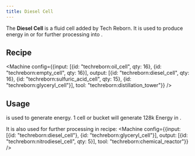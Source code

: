```yaml
---
title: Diesel Cell
---
```


<ItemImage file="diesel_cell" alt="Diesel Cell" size="200" />

The **Diesel Cell** is a fluid cell added by Tech Reborn. It is used to produce energy in <McItem slug="diesel_generator" pack="techreborn" /> or for further processing into <McItem slug="nitrodiesel_cell" pack="techreborn" />.

## Recipe

<Machine config={{input: [{id: "techreborn:oil_cell", qty: 16}, {id: "techreborn:empty_cell", qty: 16}], output: [{id: "techreborn:diesel_cell", qty: 16}, {id: "techreborn:sulfuric_acid_cell", qty: 15}, {id: "techreborn:glyceryl_cell"}], tool: "techreborn:distillation_tower"}} />

## Usage

<McItem slug="techreborn:diesel_cell" /> is used to generate energy. 1 cell or bucket will generate 128k Energy in <McItem slug="techreborn:diesel_generator" />.

It is also used for further processing in <McItem slug="techreborn:chemical_reactor" /> recipe:
<Machine config={{input: [{id: "techreborn:diesel_cell"}, {id: "techreborn:glyceryl_cell"}], output: [{id: "techreborn:nitrodiesel_cell", qty: 5}], tool: "techreborn:chemical_reactor"}} />
